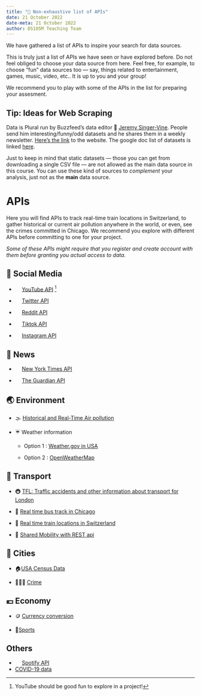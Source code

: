 ```yaml
---
title: "📃 Non-exhaustive list of APIs"
date: 21 October 2022
date-meta: 21 October 2022
author: DS105M Teaching Team
---
```


We have gathered a list of APIs to inspire your search for data sources. 

This is truly just a list of APIs we have seen or have explored before. Do not feel obliged to choose your data source from here. Feel free, for example, to choose "fun" data sources too — say, things related to entertainment, games, music, video, etc.. It is up to you and your group!

We recommend you to play with some of the APIs in the list for preparing your assesment. 

:::{.callout-tip collapse="true"}
## Tip: Ideas for Web Scraping

Data is Plural run by Buzzfeed's data editor 🧑 [Jeremy Singer-Vine](https://www.jsvine.com/). People send him interesting/funny/odd datasets and he shares them in a weekly newsletter. [Here's the link](https://www.data-is-plural.com/) to the website. The google doc list of datasets is linked [here](https://docs.google.com/spreadsheets/d/1wZhPLMCHKJvwOkP4juclhjFgqIY8fQFMemwKL2c64vk/edit#gid=0).

Just to keep in mind that static datasets — those you can get from downloading a single CSV file — are not allowed as the main data source in this course. You can use these kind of sources to _complement_ your analysis, just not as the **main** data source.


:::

# APIs

Here you will find APIs to track real-time train locations in Switzerland, to gather historical or current air pollution anywhere in the world, or even, see the crimes committed in Chicago. We recommend you explore with different APIs before committing to one for your project.

_Some of these APIs might require that you register and create account with them before granting you actual access to data._

## 🤼 **Social Media**

- ![](/figures/logos/youtube-youtube-svgrepo-com.svg){style="height:1em;vertical-align:text-bottom;"} [YouTube API](https://developers.google.com/youtube/v3) [^1]

- ![](/figures/logos/Twitter-logo.svg){style="height:1em;vertical-align:text-bottom;"} [Twitter API](https://developer.twitter.com/en/docs/twitter-api)

- ![](/figures/logos/Reddit-logo.svg){style="height:1em;vertical-align:text-bottom;"} [Reddit API](https://www.reddit.com/dev/api)

- ![](/figures/logos/logo-tiktok-svgrepo-com.svg){style="height:1em;vertical-align:text-bottom;"} [Tiktok API](https://developers.tiktok.com/)

- ![](/figures/logos/instagram-svgrepo-com.svg){style="height:1em;vertical-align:text-bottom;"} [Instagram API](https://developers.tiktok.com/)

[^1]: YouTube should be good fun to explore in a project!

## 📰 **News**

- ![](/figures/logos/New_York_Times_T_icon.svg){style="height:1em;vertical-align:text-bottom;"} [New York Times API](https://developer.nytimes.com/)

- ![](/figures/logos/the-guardian.svg){style="height:1em;vertical-align:text-bottom;"} [The Guardian API](https://open-platform.theguardian.com/)

## 🌏 **Environment**

- 🌫 [Historical and Real-Time Air pollution](https://openweathermap.org/api/air-pollution#:~:text=Air%20Pollution%20API%20concept,-Air%20Pollution%20API&text=Besides%20basic%20Air%20Quality%20Index,PM2.5%20and%20PM10)

-  ☔️ Weather information

    - Option 1 : [Weather.gov in USA](https://www.weather.gov/documentation/services-web-api#)

    - Option 2 : [OpenWeatherMap](https://openweathermap.org/api)


## 🚦 **Transport**

- 🚇 [TFL: Traffic accidents and other information about transport for London](https://api.tfl.gov.uk/swagger/ui/index.html?url=/swagger/docs/v1#!/AccidentStats/AccidentStats_Get)

- 🚌 [Real time bus track in Chicago](https://www.transitchicago.com/developers/bustracker)

- 🚅 [Real time train locations in Switzerland](https://www.trafiklab.se/api/trafiklab-apis/oxyfi/)

- 🚖 [Shared Mobility with REST api](https://github.com/SFOE/sharedmobility)


## 🌁 Cities

- 🏠[USA Census Data](https://www.census.gov/data/developers/data-sets.html)

- 👮🏼‍♂️ [Crime](https://data.cityofchicago.org/Public-Safety/Crimes-2001-to-Present/ijzp-q8t2)

## 💶 Economy

- 🪙 [Currency conversion](https://upcdatabase.org/api-currency-history)

- 🏀[Sports](https://api-sports.io/documentation/formula-1/v1#section/Sample-Scripts/Python)

## Others

- ![](/figures/logos/spotify-svgrepo-com.svg){style="height:1em;vertical-align:text-bottom;"} [Spotify API](https://developer.spotify.com/documentation/web-api/)
- [COVID-19 data](https://pipedream.com/@pravin/http-api-for-latest-wuhan-coronavirus-data-2019-ncov-p_G6CLVM/readme)







